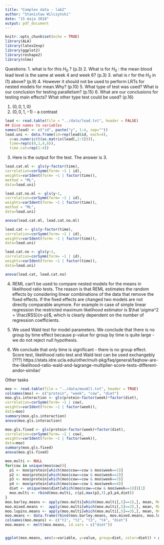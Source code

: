 ```yaml
---
title: "Complex data - lab2"
author: "Stanisław Wilczyński"
date: "15 maja 2018"
output: pdf_document
---
```


```r
knitr::opts_chunk$set(echo = TRUE)
library(ALA)
library(latex2exp)
library(ggplot2)
library(reshape2)
library(nlme)
```

Questions:
1. what is \textbf{L} for this $H_0$ ? (p.3)
2. What is \textbf{L} for $H_0$ : the mean blood lead level is the same at
week 4 and week 6? (p.3)
3. what is r for the $H_0$ in (1) above? (p.9)
4. However it should not be used to perform LRTs for nested
models for mean.Why? (p.10)
5. What type of test was used? What is our conclusion for testing
parallelism? (p.15)
6. What are our conclusions for testing main effects? What other type
test could be used? (p.16)



1. $(0,0,1,0)$
2. $(0,0,1,-1)$ -  a contrast
```r
lead <- read.table(file = "../data/lead.txt", header = FALSE)
## Give names to variables
names(lead) <- c("id", paste("y", 1:4, sep=""))
lead.uni <- data.frame(id=rep(lead$id, each=4),
  y=as.numeric(t(as.matrix(lead[,2:5]))),
  time=rep(c(0,1,4,6)),
  time.cat=rep(1:4))

```


3. Here is the output for the test. The answer is 3.
```r
lead.cat.ml <- gls(y~factor(time),
correlation=corSymm(form= ~1 | id),
weights=varIdent(form= ~1 | factor(time)),
method = "ML",
data=lead.uni)

lead.cat.no.ml <- gls(y~1,
correlation=corSymm(form= ~1 | id),
weights=varIdent(form= ~1 | factor(time)),
method = "ML",
data=lead.uni)

anova(lead.cat.ml, lead.cat.no.ml)
```
```r
lead.cat <- gls(y~factor(time),
correlation=corSymm(form= ~1 | id),
weights=varIdent(form= ~1 | factor(time)),
data=lead.uni)

lead.cat.no <- gls(y~1,
correlation=corSymm(form= ~1 | id),
weights=varIdent(form= ~1 | factor(time)),
data=lead.uni)

anova(lead.cat, lead.cat.no)
```

4. REML can't be used to compare nested models for the means in likelihood ratio tests. The reason is that REML estimates the random effects by considering linear combinations of the data that remove the fixed effects. If the fixed effects are changed two models are not directly comparable anymore. For example in case of simple linear regression the restricted maximum likelihood estimator is $\hat \sigma^2 = \frac{RSS}{n-p}$, which is clearly dependent on the number of regression coefficients.



5. We used Wald test for model parameters. We conclude that there is no group by time effect because p-value for group by time is quite large - we do not reject null hypothesis. 

6. We conclude that only time is significant - there is no group effect. Score test, likelihood ratio test and Wald test can be used exchangebly (???) https://stats.idre.ucla.edu/other/mult-pkg/faq/general/faqhow-are-the-likelihood-ratio-wald-and-lagrange-multiplier-score-tests-different-andor-similar/


Other tasks

```r
moo <- read.table(file = "../data/mooAll.txt", header = TRUE)
colnames(moo) <- c("protein", "week", "cow", "diet")
moo.gls.interaction <- gls(protein~factor(week)*factor(diet),
correlation=corSymm(form= ~1 | cow),
weights=varIdent(form= ~1 | factor(week)),
data=moo)
summary(moo.gls.interaction)
anova(moo.gls.interaction)
```
```r
moo.gls.fixed <- gls(protein~factor(week)+factor(diet),
correlation=corSymm(form= ~1 | cow),
weights=varIdent(form= ~1 | factor(week)),
data=moo)
summary(moo.gls.fixed)
anova(moo.gls.fixed)
```
```r
moo.multi <- NULL
for(cow in unique(moo$cow)){
  p1 <- moo$protein[which(moo$cow==cow & moo$week==1)]
  p2 <- moo$protein[which(moo$cow==cow & moo$week==2)]
  p3 <- moo$protein[which(moo$cow==cow & moo$week==3)]
  p4 <- moo$protein[which(moo$cow==cow & moo$week==4)]
  diet <- unique(moo$diet[which(moo$cow==cow & moo$week==1)])[1]
  moo.multi <- rbind(moo.multi, c(p1,max(p2,3),p3,p4,diet))
} 
moo.barley.means <- apply(moo.multi[which(moo.multi[,5]==1),], mean, MARGIN = 2, na.rm=TRUE)
moo.mixed.means <-  apply(moo.multi[which(moo.multi[,5]==2),], mean, MARGIN = 2, na.rm=TRUE)
moo.lupins.means <- apply(moo.multi[which(moo.multi[,5]==3),], mean, MARGIN = 2, na.rm=TRUE)
moo.means <- data.frame(rbind(moo.barley.means, moo.mixed.means, moo.lupins.means))
colnames(moo.means) <- c("t1", "t2", "t3", "t4", "diet")
moo.means <- melt(moo.means, id.vars = c("diet"))


ggplot(moo.means, aes(x=variable, y=value, group=diet, color=diet)) + geom_line()

```

